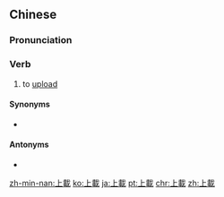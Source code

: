 {{also|上载}}
==Chinese==
{{zh-forms|s=上载}}

===Pronunciation===
{{zh-pron
|m=shàng載
|c=soeng6 zoi3
|cat=v
}}

===Verb===
{{zh-verb}}

# to [[upload]]

====Synonyms====
* {{zh-l|上傳}}

====Antonyms====
* {{zh-l|下載}}

[[zh-min-nan:上載]]
[[ko:上載]]
[[ja:上載]]
[[pt:上載]]
[[chr:上載]]
[[zh:上載]]